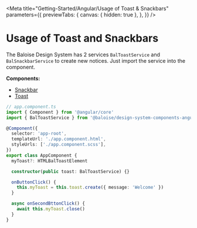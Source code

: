 
<Meta
  title="Getting-Started/Angular/Usage of Toast & Snackbars"
  parameters={{
    previewTabs: {
      canvas: { hidden: true },
    },
  }}
/>

# Usage of Toast and Snackbars

The Baloise Design System has 2 services `BalToastService` and `BalSnackbarService` to create new notices.
Just import the service into the component.

**Components:**

- [Snackbar](?path=/docs/components-snackbar--basic)
- [Toast](?path=/docs/components-toast--basic)

```typescript
// app.component.ts
import { Component } from '@angular/core'
import { BalToastService } from '@baloise/design-system-components-angular'

@Component({
  selector: 'app-root',
  templateUrl: './app.component.html',
  styleUrls: ['./app.component.scss'],
})
export class AppComponent {
  myToast?: HTMLBalToastElement

  constructor(public toast: BalToastService) {}

  onButtonClick() {
    this.myToast = this.toast.create({ message: 'Welcome' })
  }

  async onSecondBttonClick() {
    await this.myToast.close()
  }
}
```

<bal-doc-github link="/stories/getting-started/angular/03-02-usage-toast.stories.mdx"></bal-doc-github>
